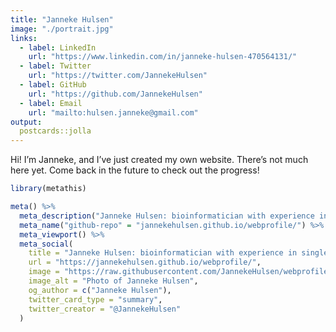 ```yaml
---
title: "Janneke Hulsen"
image: "./portrait.jpg"
links:
  - label: LinkedIn
    url: "https://www.linkedin.com/in/janneke-hulsen-470564131/"
  - label: Twitter
    url: "https://twitter.com/JannekeHulsen"
  - label: GitHub
    url: "https://github.com/JannekeHulsen"
  - label: Email
    url: "mailto:hulsen.janneke@gmail.com"
output:
  postcards::jolla
---
```

 
Hi! I'm Janneke, and I've just created my own website. There's not much here yet. Come back in the future to check out the progress!

```r
library(metathis)

meta() %>%
  meta_description("Janneke Hulsen: bioinformatician with experience in single-cell data analysis and immunology") %>%
  meta_name("github-repo" = "jannekehulsen.github.io/webprofile/") %>%
  meta_viewport() %>%
  meta_social(
    title = "Janneke Hulsen: bioinformatician with experience in single-cell data analysis and immunology",
    url = "https://jannekehulsen.github.io/webprofile/",
    image = "https://raw.githubusercontent.com/JannekeHulsen/webprofile/main/portrait.jpg",
    image_alt = "Photo of Janneke Hulsen",
    og_author = c("Janneke Hulsen"),
    twitter_card_type = "summary",
    twitter_creator = "@JannekeHulsen"
  )
```

